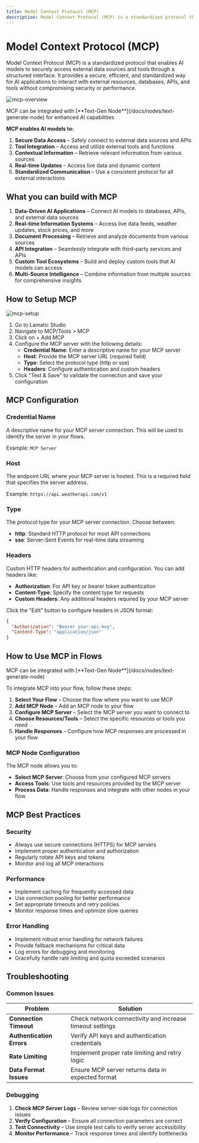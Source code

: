 ```yaml
---
title: Model Context Protocol (MCP)
description: Model Context Protocol (MCP) is a standardized protocol that enables AI models to securely access external data sources and tools through a structured interface.
---
```


# Model Context Protocol (MCP)

Model Context Protocol (MCP) is a standardized protocol that enables AI models to securely access external data sources and tools through a structured interface. It provides a secure, efficient, and standardized way for AI applications to interact with external resources, databases, APIs, and tools without compromising security or performance.

![mcp-overview](./img/mcp-overview.png)

<Callout>
  MCP can be integrated with [**Text-Gen Node**](/docs/nodes/text-generate-node)
  for enhanced AI capabilities
</Callout>
<br />

**MCP enables AI models to:**

1. **Secure Data Access** – Safely connect to external data sources and APIs
2. **Tool Integration** – Access and utilize external tools and functions
3. **Contextual Information** – Retrieve relevant information from various sources
4. **Real-time Updates** – Access live data and dynamic content
5. **Standardized Communication** – Use a consistent protocol for all external interactions

## What you can build with MCP

1. **Data-Driven AI Applications** – Connect AI models to databases, APIs, and external data sources
2. **Real-time Information Systems** – Access live data feeds, weather updates, stock prices, and more
3. **Document Processing** – Retrieve and analyze documents from various sources
4. **API Integration** – Seamlessly integrate with third-party services and APIs
5. **Custom Tool Ecosystems** – Build and deploy custom tools that AI models can access
6. **Multi-Source Intelligence** – Combine information from multiple sources for comprehensive insights

## How to Setup MCP

![mcp-setup](./img/mcp-config.png)

1. Go to Lamatic Studio
2. Navigate to MCP/Tools > MCP
3. Click on + Add MCP
4. Configure the MCP server with the following details:
   - **Credential Name**: Enter a descriptive name for your MCP server
   - **Host**: Provide the MCP server URL (required field)
   - **Type**: Select the protocol type (http or sse)
   - **Headers**: Configure authentication and custom headers
5. Click "Test & Save" to validate the connection and save your configuration

## MCP Configuration

### Credential Name

A descriptive name for your MCP server connection. This will be used to identify the server in your flows.

Example: `MCP Server`

### Host

The endpoint URL where your MCP server is hosted. This is a required field that specifies the server address.

Example: `https://api.weatherapi.com/v1`

### Type

The protocol type for your MCP server connection. Choose between:

- **http**: Standard HTTP protocol for most API connections
- **sse**: Server-Sent Events for real-time data streaming

### Headers

Custom HTTP headers for authentication and configuration. You can add headers like:

- **Authorization**: For API key or bearer token authentication
- **Content-Type**: Specify the content type for requests
- **Custom Headers**: Any additional headers required by your MCP server

Click the "Edit" button to configure headers in JSON format:

```json
{
  "Authorization": "Bearer your-api-key",
  "Content-Type": "application/json"
}
```

## How to Use MCP in Flows

<Callout>
  MCP can be integrated with [**Text-Gen Node**](/docs/nodes/text-generate-node)
</Callout>
<br />

To integrate MCP into your flow, follow these steps:

1. **Select Your Flow** – Choose the flow where you want to use MCP
2. **Add MCP Node** – Add an MCP node to your flow
3. **Configure MCP Server** – Select the MCP server you want to connect to
4. **Choose Resources/Tools** – Select the specific resources or tools you need
5. **Handle Responses** – Configure how MCP responses are processed in your flow

### MCP Node Configuration

The MCP node allows you to:

- **Select MCP Server**: Choose from your configured MCP servers
- **Access Tools**: Use tools and resources provided by the MCP server
- **Process Data**: Handle responses and integrate with other nodes in your flow

## MCP Best Practices

### Security

- Always use secure connections (HTTPS) for MCP servers
- Implement proper authentication and authorization
- Regularly rotate API keys and tokens
- Monitor and log all MCP interactions

### Performance

- Implement caching for frequently accessed data
- Use connection pooling for better performance
- Set appropriate timeouts and retry policies
- Monitor response times and optimize slow queries

### Error Handling

- Implement robust error handling for network failures
- Provide fallback mechanisms for critical data
- Log errors for debugging and monitoring
- Gracefully handle rate limiting and quota exceeded scenarios

## Troubleshooting

### Common Issues

| **Problem**               | **Solution**                                             |
| ------------------------- | -------------------------------------------------------- |
| **Connection Timeout**    | Check network connectivity and increase timeout settings |
| **Authentication Errors** | Verify API keys and authentication credentials           |
| **Rate Limiting**         | Implement proper rate limiting and retry logic           |
| **Data Format Issues**    | Ensure MCP server returns data in expected format        |

### Debugging

1. **Check MCP Server Logs** – Review server-side logs for connection issues
2. **Verify Configuration** – Ensure all connection parameters are correct
3. **Test Connectivity** – Use simple test calls to verify server accessibility
4. **Monitor Performance** – Track response times and identify bottlenecks
